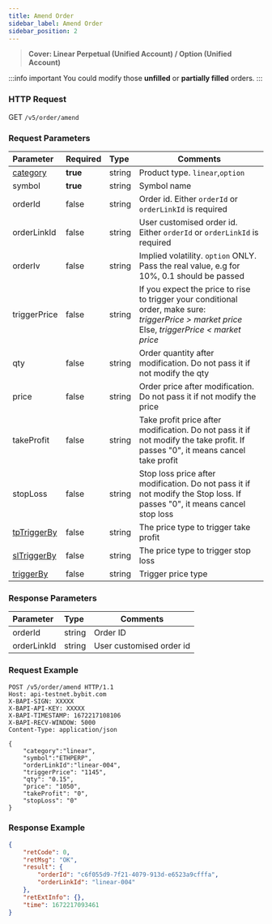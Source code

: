 ```yaml
---
title: Amend Order
sidebar_label: Amend Order
sidebar_position: 2
---
```

> **Cover: Linear Perpetual (Unified Account) / Option (Unified Account)**

:::info important
You could modify those **unfilled** or **partially filled** orders.
:::

### HTTP Request
GET `/v5/order/amend`

### Request Parameters
| Parameter | Required | Type | Comments|
|:----- |:-------|:-----|------ |
|[category](../enum#category) |**true** |string |Product type. `linear`,`option` |
|symbol |**true** |string |Symbol name|
|orderId |false |string |Order id. Either `orderId` or `orderLinkId` is required |
|orderLinkId |false |string |User customised order id. Either `orderId` or `orderLinkId` is required |
|orderIv |false |string |Implied volatility. `option` ONLY. Pass the real value, e.g for 10%, 0.1 should be passed |
|triggerPrice |false |string |If you expect the price to rise to trigger your conditional order, make sure:<br/> _triggerPrice > market price_<br/>Else, _triggerPrice < market price_|
|qty |false |string |Order quantity after modification. Do not pass it if not modify the qty|
|price |false |string |Order price after modification. Do not pass it if not modify the price|
|takeProfit |false |string |Take profit price after modification. Do not pass it if not modify the take profit. If passes "0", it means cancel take profit |
|stopLoss |false |string |Stop loss price after modification. Do not pass it if not modify the Stop loss. If passes "0", it means cancel stop loss |
|[tpTriggerBy](../enum#triggertype) |false |string |The price type to trigger take profit|
|[slTriggerBy](../enum#triggertype) |false |string |The price type to trigger stop loss|
|[triggerBy](../enum#triggertype) |false |string |Trigger price type|

### Response Parameters
| Parameter | Type | Comments|
|:----- |:-----|----- |
|orderId |string |Order ID |
|orderLinkId |string |User customised order id |

### Request Example

```http
POST /v5/order/amend HTTP/1.1
Host: api-testnet.bybit.com
X-BAPI-SIGN: XXXXX
X-BAPI-API-KEY: XXXXX
X-BAPI-TIMESTAMP: 1672217108106
X-BAPI-RECV-WINDOW: 5000
Content-Type: application/json

{
    "category":"linear",
    "symbol":"ETHPERP",
    "orderLinkId":"linear-004",
    "triggerPrice": "1145",
    "qty": "0.15",
    "price": "1050",
    "takeProfit": "0",
    "stopLoss": "0"
}
```

### Response Example

```json
{
    "retCode": 0,
    "retMsg": "OK",
    "result": {
        "orderId": "c6f055d9-7f21-4079-913d-e6523a9cfffa",
        "orderLinkId": "linear-004"
    },
    "retExtInfo": {},
    "time": 1672217093461
}
```